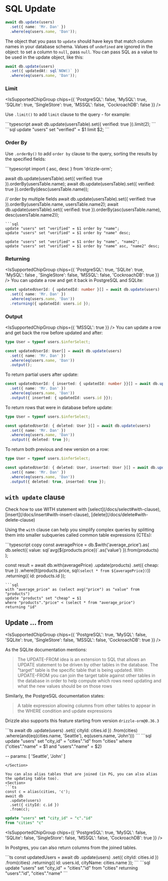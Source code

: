 
# SQL Update

```typescript copy
await db.update(users)
  .set({ name: 'Mr. Dan' })
  .where(eq(users.name, 'Dan'));
```

The object that you pass to `update` should have keys that match column names in your database schema.
Values of `undefined` are ignored in the object: to set a column to `null`, pass `null`.
You can pass SQL as a value to be used in the update object, like this:

```typescript copy
await db.update(users)
  .set({ updatedAt: sql`NOW()` })
  .where(eq(users.name, 'Dan'));
```

### Limit

<IsSupportedChipGroup chips={{ 'PostgreSQL': false, 'MySQL': true, 'SQLite': true, 'SingleStore': true, 'MSSQL': false, 'CockroachDB': false }} />

Use `.limit()` to add `limit` clause to the query - for example:
<Section>
```typescript
await db.update(usersTable).set({ verified: true }).limit(2);
```
```sql
update "users" set "verified" = $1 limit $2;
```
</Section>

### Order By
Use `.orderBy()` to add `order by` clause to the query, sorting the results by the specified fields:
<Section>
```typescript
import { asc, desc } from 'drizzle-orm';

await db.update(usersTable).set({ verified: true }).orderBy(usersTable.name);
await db.update(usersTable).set({ verified: true }).orderBy(desc(usersTable.name));

// order by multiple fields
await db.update(usersTable).set({ verified: true }).orderBy(usersTable.name, usersTable.name2);
await db.update(usersTable).set({ verified: true }).orderBy(asc(usersTable.name), desc(usersTable.name2));
```
```sql
update "users" set "verified" = $1 order by "name";
update "users" set "verified" = $1 order by "name" desc;

update "users" set "verified" = $1 order by "name", "name2";
update "users" set "verified" = $1 order by "name" asc, "name2" desc;
```
</Section>

### Returning
<IsSupportedChipGroup chips={{ 'PostgreSQL': true, 'SQLite': true, 'MySQL': false , 'SingleStore': false, 'MSSQL': false, 'CockroachDB': true }} />
You can update a row and get it back in PostgreSQL and SQLite:
```typescript copy
const updatedUserId: { updatedId: number }[] = await db.update(users)
  .set({ name: 'Mr. Dan' })
  .where(eq(users.name, 'Dan'))
  .returning({ updatedId: users.id });
```

### Output
<IsSupportedChipGroup chips={{ 'MSSQL': true }} />
You can update a row and get back the row before updated and after:

```typescript copy
type User = typeof users.$inferSelect;

const updatedUserId: User[] = await db.update(users)
  .set({ name: 'Mr. Dan' })
  .where(eq(users.name, 'Dan'))
  .output();
```

To return partial users after update: 

```ts
const updatedUserId: { inserted: { updatedId: number }}[] = await db.update(users)
  .set({ name: 'Mr. Dan' })
  .where(eq(users.name, 'Dan'))
  .output({ inserted: { updatedId: users.id }});
```

To return rows that were in database before update:

```ts
type User = typeof users.$inferSelect;

const updatedUserId: { deleted: User }[] = await db.update(users)
  .set({ name: 'Mr. Dan' })
  .where(eq(users.name, 'Dan'))
  .output({ deleted: true });
```

To return both previous and new version on a row:

```ts
type User = typeof users.$inferSelect;

const updatedUserId: { deleted: User, inserted: User }[] = await db.update(users)
  .set({ name: 'Mr. Dan' })
  .where(eq(users.name, 'Dan'))
  .output({ deleted: true, inserted: true });
```

## `with update` clause

<Callout>
  Check how to use WITH statement with [select](/docs/select#with-clause), [insert](/docs/insert#with-insert-clause), [delete](/docs/delete#with-delete-clause)
</Callout>

Using the `with` clause can help you simplify complex queries by splitting them into smaller subqueries called common table expressions (CTEs):
<Section>
```typescript copy
const averagePrice = db.$with('average_price').as(
        db.select({ value: sql`avg(${products.price})`.as('value') }).from(products)
);

const result = await db.with(averagePrice)
		.update(products)
		.set({
			cheap: true
		})
		.where(lt(products.price, sql`(select * from ${averagePrice})`))
		.returning({
			id: products.id
		});
```
```sql
with "average_price" as (select avg("price") as "value" from "products") 
update "products" set "cheap" = $1 
where "products"."price" < (select * from "average_price") 
returning "id"
```
</Section>

## Update ... from

<IsSupportedChipGroup chips={{ 'PostgreSQL': true, 'MySQL': false, 'SQLite': true, 'SingleStore': false, 'MSSQL': false, 'CockroachDB': true }} />

As the SQLite documentation mentions:

> The UPDATE-FROM idea is an extension to SQL that allows an UPDATE statement to be driven by other tables in the database. 
The "target" table is the specific table that is being updated. With UPDATE-FROM you can join the target table 
against other tables in the database in order to help compute which rows need updating and what 
the new values should be on those rows

Similarly, the PostgreSQL documentation states:

> A table expression allowing columns from other tables to appear in the WHERE condition and update expressions

Drizzle also supports this feature starting from version `drizzle-orm@0.36.3`

<Section>
```ts
await db
  .update(users)
  .set({ cityId: cities.id })
  .from(cities)
  .where(and(eq(cities.name, 'Seattle'), eq(users.name, 'John')))
```
```sql
update "users" set "city_id" = "cities"."id" 
from "cities" 
where ("cities"."name" = $1 and "users"."name" = $2)

-- params: [ 'Seattle', 'John' ]
```
</Section>

You can also alias tables that are joined (in PG, you can also alias the updating table too).
<Section>
```ts
const c = alias(cities, 'c');
await db
  .update(users)
  .set({ cityId: c.id })
  .from(c);
```
```sql
update "users" set "city_id" = "c"."id" 
from "cities" "c"
```
</Section>

<IsSupportedChipGroup chips={{ 'PostgreSQL': true, 'MySQL': false, 'SQLite': false, 'SingleStore': false, 'MSSQL': false, 'CockroachDB': true }} />

In Postgres, you can also return columns from the joined tables.
<Section>
```ts
const updatedUsers = await db
  .update(users)
  .set({ cityId: cities.id })
  .from(cities)
  .returning({ id: users.id, cityName: cities.name });
```
```sql
update "users" set "city_id" = "cities"."id" 
from "cities" 
returning "users"."id", "cities"."name"
```
</Section>